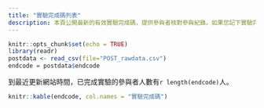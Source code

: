 ```yaml
---
title: "實驗完成碼列表"
description: 本頁公開最新的有效實驗完成碼，提供參與者核對參與紀錄。如果您記下實驗完成碼，可使用瀏覽器的搜尋功能尋找。
---
```


```r
knitr::opts_chunk$set(echo = TRUE)
library(readr)
postdata <- read_csv(file="POST_rawdata.csv")
endcode = postdata$endcode
```


到最近更新網站時間，已完成實驗的參與者人數有```r length(endcode)```人。


```r
knitr::kable(endcode, col.names = "實驗完成碼")
```


